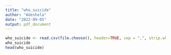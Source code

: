 ```yaml
---
title: "who_suicide"
author: "Adeshola"
date: "2022-09-05"
output: pdf_document
---
```


```r
who_suicide <- read.csv(file.choose(), header=TRUE, sep = ",", strip.white = TRUE, na.strings = "")
who_suicide
head(who_suicide)
```
